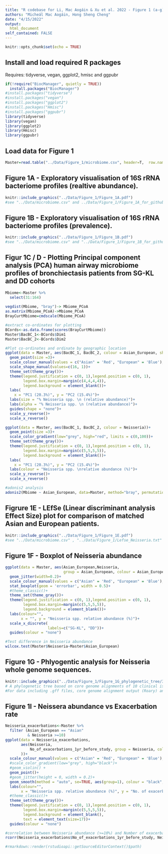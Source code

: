 ```yaml
---
title: "R codebase for Li, Mac Aogáin & Xu et al. 2022 - Figure 1 (a-g) and (i)"
authors: "Micheál Mac Aogáin, Hong Sheng Cheng"
date: "4/15/2022"
output: 
  html_document
self_contained: FALSE
---
```


```r
knitr::opts_chunk$set(echo = TRUE)
```

## Install and load required R packages
Requires: tidyverse, vegan, ggplot2, hmisc and ggpubr
```r
if(!require("BiocManager", quietly = TRUE))
  install.packages("BiocManager")
#install.packages("tidyverse")
#install.packages("vegan")
#install.packages("ggplot2")
#install.packages("Hmisc")
#install.packages("ggpubr")
library(tidyverse)
library(vegan)	
library(ggplot2)	
library(Hmisc)
library(ggpubr)
```

## Load data for Figure 1
```r
Master=read.table("../Data/Figure_1/microbiome.csv", header=T,	row.names=1,sep=",")
```

## Figure 1A - Exploratory visualisation of 16S rRNA bacteriome profiles (realtive abundance). 
```r
knitr::include_graphics("../Data/Figure_1/Figure_1A.pdf")
#see "../Data/microbiome.csv" and ../Data/Figure_1/Figure_1A_for_github.xlsx
```
## Figure 1B - Exploratory visualisation of 16S rRNA bacteriome profiles (prevalence). 
```r
knitr::include_graphics("../Data/Figure_1/Figure_1B.pdf")
#see "../Data/microbiome.csv" and "../Data/Figure_1/Figure_1B_for_github.xlsx"
```
## Figur 1C / D - Plotting Principal component analysis (PCA) human airway microbiome profiles of bronchiectasis patients from SG-KL and DD cohorts
```r
Mbiome<-Master %>%
  select(31:164)
  
vegdist(Mbiome, "bray")-> Mbiome_PCoA
as.matrix(Mbiome_PCoA)->Mbiome_PCoA
BrayCurtMbiome=cmdscale(Mbiome_PCoA)

#extract co-ordinates for plotting
BCords<-as.data.frame(scores(BrayCurtMbiome))
Master$BacBC_1<-BCords$Dim1
Master$BacBC_2<-BCords$Dim2

#Plot co-ordinates and ordinate by geographic location
ggplot(data = Master, aes(BacBC_1, BacBC_2, colour = Asian_European, shape = Matching))+ 
  geom_point(size =3)+
  scale_colour_manual(values = c("Asian" = 'Red', "European" = 'Blue'), name = "Geographic Origin", labels = c("SG-KL","DD"))+
  scale_shape_manual(values=c(16, 1))+
  theme_set(theme_gray())+
  theme(legend.justification = c(0, 1),legend.position = c(0, 1),
        legend.box.margin=margin(c(4,4,4,4)),
        legend.background = element_blank())+
  labs(
    x = "PC1 (20.3%)", y = "PC2 (15.4%)")+
  labs(size = "% Neisseria spp. \n (relative abundance)")+
  labs(alpha = "% Neisseria spp. \n (relative abundance)")+
  guides(shape = "none")+
  scale_y_reverse()+
  scale_x_reverse()

ggplot(data = Master, aes(BacBC_1, BacBC_2, colour = Neisseria))+ 
  geom_point(size =3)+
  scale_color_gradient(low="grey", high="red", limits = c(0,100))+
  theme_set(theme_gray())+
  theme(legend.justification = c(0, 1),legend.position = c(0, 1),
        legend.box.margin=margin(c(5,5,5,5)),
        legend.background = element_blank())+
  labs(
    x = "PC1 (20.3%)", y = "PC2 (15.4%)")+
  labs(colour = "Neisseria spp. \nrelative abundance (%)")+
  scale_y_reverse()+
  scale_x_reverse()

#adonis2 analysis
adonis2(Mbiome ~ Asian_European, data=Master, method="bray", permutations=999)

```

## Figrure 1E - LEfSe (Linear discriminant analysis Effect Size) plot for comparison of matched Asian and European patients.
```r
knitr::include_graphics("../Data/Figure_1/Figure_1E.pdf")
#see "../Data/microbiome.csv" , "../Data/Figure_1/Lefse_Neisseria.txt" and "../Data/Figure_1/Figure_1E_LefSe_github.xlsx"
```


## Figure 1F - Boxplot of Neisseria abundance
```r
ggplot(data = Master, aes(Asian_European,Neisseria,  
                          group = Asian_European, colour = Asian_European))+ geom_boxplot(outlier.shape = NA, )+
  geom_jitter(width=0.2)+
  scale_colour_manual(values = c("Asian" = 'Red', "European" = 'Blue'), name = "Geographic Origin", labels = c("SG-KL","DD"))+
  stat_boxplot(geom = 'errorbar', width = 0.5)+
  #theme_classic()+
  theme_set(theme_gray())+
  theme(legend.justification = c(0, 1),legend.position = c(0, 1),
        legend.box.margin=margin(c(5,5,5,5)),
        legend.background = element_blank())+
  labs(colour="", 
       x = "", y = "Neisseria spp. relative abundance (%)")+
  scale_x_discrete(
                   labels=c("SG-KL", "DD"))+
  guides(colour = "none")

#Test difference in Neisseria abundance  
wilcox.test(Master$Neisseria~Master$Asian_European)

```
## Figure 1G - Phlyogentic analysis for Neisseria whole genome sequences. 
```r
knitr::include_graphics("../Data/Figure_1/Figure_1G_phylogenetic_tree/3_phymlAnalysis/itol/MHKvB8yKM0qVMHQmTHOFSw_4.pdf")
# A phylogenetic tree based on core genome alignments of 10 clinical isolates and 9 publicly available Neisseria spp. refernece genomes was generated.
#For data including .gff files, core genome alignment output (Roary) and phylogenetic analysis (phyml) and visualisation (itol) see "../Data/Figure_1/Figure_1G_phylogenetic_tree/"
```


## Figure 1I - Neissera abundance vs Exacerbation rate
```r
Neisseria_exacerbations<-Master %>%
  filter (Asian_European == "Asian" 
          & Neisseria >=10)
ggplot(data = Neisseria_exacerbations,
       aes(Neisseria, 
           No_of_exacerbations_1yr_before_study, group = Neisseria, colour = Asian_European,
       ))+
  scale_colour_manual(values = c("Asian" = 'Red', "European" = 'Blue'), name = "Geographic Origin", labels = c("SG-KL","DD"))+
  #scale_color_gradient(low="grey", high="black")+
  #geom_violin() +
  geom_point()+
  #geom_jitter(height = 0, width = 0.2)+
  geom_smooth(method = "auto", se=TRUE, aes(group=1), colour = "black", size = 0.5)+
  labs(colour="", 
       x = "Neisseria spp. relative abundance (%)", y = "No. of exacerbations in the preceeding year")+
  #theme_classic()+
  theme_set(theme_gray())+
  theme(legend.justification = c(0, 1),legend.position = c(0, 1),
        legend.box.margin=margin(c(5,5,5,5)),
        legend.background = element_blank(),
        text = element_text(size=17))+
  guides(colour = "none")

#correlation between Neisseria abundance (>=10%) and Number of exacerbations in year preceeding study
rcorr(Neisseria_exacerbations$No_of_exacerbations_1yr_before_study, Neisseria_exacerbations$Neisseria)

#rmarkdown::render(rstudioapi::getSourceEditorContext()$path)

```




